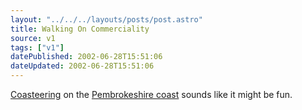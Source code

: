 ```yaml
---
layout: "../../../layouts/posts/post.astro"
title: Walking On Commerciality
source: v1
tags: ["v1"]
datePublished: 2002-06-28T15:51:06
dateUpdated: 2002-06-28T15:51:06
---
```


[Coasteering][1] on the [Pembrokeshire coast][2] sounds like it might be fun.

[1]: http://www.tyf.com/ "The TYF Group's Coasteering holidays"
[2]: http://www.pembrokeshirecoast.org.uk/ "The Pembrokeshire Coast National Park Authority"
